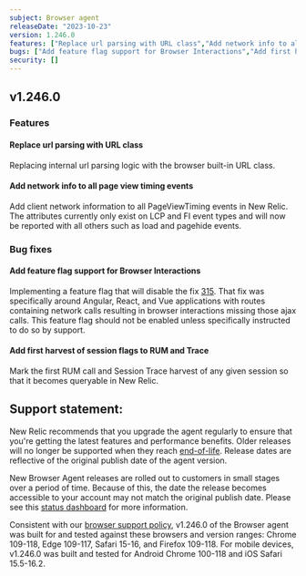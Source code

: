 ```yaml
---
subject: Browser agent
releaseDate: "2023-10-23"
version: 1.246.0
features: ["Replace url parsing with URL class","Add network info to all page view timing events"]
bugs: ["Add feature flag support for Browser Interactions","Add first harvest of session flags to RUM and Trace"]
security: []
---
```


## v1.246.0

### Features

#### Replace url parsing with URL class
Replacing internal url parsing logic with the browser built-in URL class.

#### Add network info to all page view timing events
Add client network information to all PageViewTiming events in New Relic. The attributes currently only exist on LCP and FI event types and will now be reported with all others such as load and pagehide events.

### Bug fixes

#### Add feature flag support for Browser Interactions
Implementing a feature flag that will disable the fix [315](https://github.com/newrelic/newrelic-browser-agent/pull/315). That fix was specifically around Angular, React, and Vue applications with routes containing network calls resulting in browser interactions missing those ajax calls. This feature flag should not be enabled unless specifically instructed to do so by support.

#### Add first harvest of session flags to RUM and Trace
Mark the first RUM call and Session Trace harvest of any given session so that it becomes queryable in New Relic.

## Support statement:

New Relic recommends that you upgrade the agent regularly to ensure that you're getting the latest features and performance benefits. Older releases will no longer be supported when they reach [end-of-life](https://docs.newrelic.com/docs/browser/browser-monitoring/getting-started/browser-agent-eol-policy/). Release dates are reflective of the original publish date of the agent version.

New Browser Agent releases are rolled out to customers in small stages over a period of time. Because of this, the date the release becomes accessible to your account may not match the original publish date. Please see this [status dashboard](https://newrelic.github.io/newrelic-browser-agent-release/) for more information.

Consistent with our [browser support policy](https://docs.newrelic.com/docs/browser/new-relic-browser/getting-started/compatibility-requirements-browser-monitoring/#browser-types), v1.246.0 of the Browser agent was built for and tested against these browsers and version ranges: Chrome 109-118, Edge 109-117, Safari 15-16, and Firefox 109-118. For mobile devices, v1.246.0 was built and tested for Android Chrome 100-118 and iOS Safari 15.5-16.2.